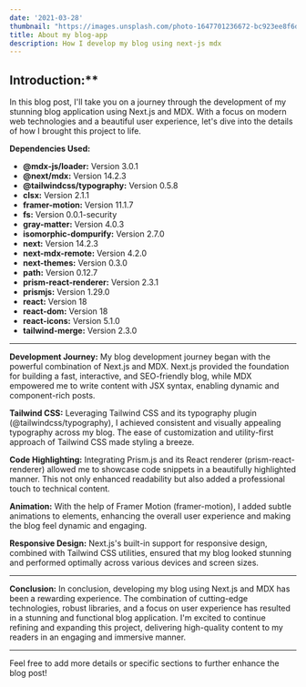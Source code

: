 ```yaml
---
date: '2021-03-28'
thumbnail: "https://images.unsplash.com/photo-1647701236672-bc923ee8f6da?q=80&w=2970&auto=format&fit=crop&ixlib=rb-4.0.3&ixid=M3wxMjA3fDB8MHxwaG90by1wYWdlfHx8fGVufDB8fHx8fA%3D%3D"
title: About my blog-app
description: How I develop my blog using next-js mdx
---
```



## Introduction:**
In this blog post, I'll take you on a journey through the development of my stunning blog application using Next.js and MDX. With a focus on modern web technologies and a beautiful user experience, let's dive into the details of how I brought this project to life.

**Dependencies Used:**
- **@mdx-js/loader:** Version 3.0.1
- **@next/mdx:** Version 14.2.3
- **@tailwindcss/typography:** Version 0.5.8
- **clsx:** Version 2.1.1
- **framer-motion:** Version 11.1.7
- **fs:** Version 0.0.1-security
- **gray-matter:** Version 4.0.3
- **isomorphic-dompurify:** Version 2.7.0
- **next:** Version 14.2.3
- **next-mdx-remote:** Version 4.2.0
- **next-themes:** Version 0.3.0
- **path:** Version 0.12.7
- **prism-react-renderer:** Version 2.3.1
- **prismjs:** Version 1.29.0
- **react:** Version 18
- **react-dom:** Version 18
- **react-icons:** Version 5.1.0
- **tailwind-merge:** Version 2.3.0

---

**Development Journey:**
My blog development journey began with the powerful combination of Next.js and MDX. Next.js provided the foundation for building a fast, interactive, and SEO-friendly blog, while MDX empowered me to write content with JSX syntax, enabling dynamic and component-rich posts.

**Tailwind CSS:** Leveraging Tailwind CSS and its typography plugin (@tailwindcss/typography), I achieved consistent and visually appealing typography across my blog. The ease of customization and utility-first approach of Tailwind CSS made styling a breeze.

**Code Highlighting:** Integrating Prism.js and its React renderer (prism-react-renderer) allowed me to showcase code snippets in a beautifully highlighted manner. This not only enhanced readability but also added a professional touch to technical content.

**Animation:** With the help of Framer Motion (framer-motion), I added subtle animations to elements, enhancing the overall user experience and making the blog feel dynamic and engaging.

**Responsive Design:** Next.js's built-in support for responsive design, combined with Tailwind CSS utilities, ensured that my blog looked stunning and performed optimally across various devices and screen sizes.

---

**Conclusion:**
In conclusion, developing my blog using Next.js and MDX has been a rewarding experience. The combination of cutting-edge technologies, robust libraries, and a focus on user experience has resulted in a stunning and functional blog application. I'm excited to continue refining and expanding this project, delivering high-quality content to my readers in an engaging and immersive manner.

---

Feel free to add more details or specific sections to further enhance the blog post!
